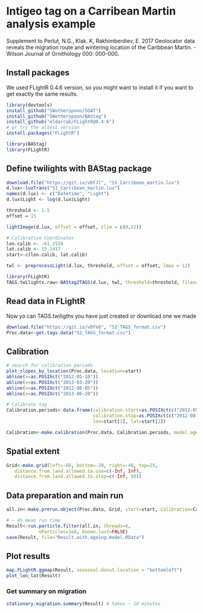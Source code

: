 # Intigeo tag on a Carribean Martin analysis example
Supplement to 
Perlut, N.G., Klak. K, Rakhimberdiev, E. 2017 Geolocator data reveals the migration route and wintering location of the Caribbean Martin. - Wilson Journal of Ornithology 000: 000-000.

## Install packages
We used FLightR 0.4.6 version, so you might want to install it if you want to get exactly the same results.

```r
library(devtools)
install_github("SWotherspoon/SGAT")
install_github("SWotherspoon/BAStag")
install_github("eldarrak/FLightR@0.4.6")
# or try the altest version
install.packages("FLightR")

library(BAStag)
library(FLightR)
```

## Define twilights with BAStag package
```r
download.file("https://git.io/vDfJl", "S1_Carribean_martin.lux")
d.lux<-luxTrans("S1_Carribean_martin.lux")
names(d.lux) <- c("Datetime", "Light")
d.lux$Light <- log(d.lux$Light)

threshold <- 1.5
offset = 15

lightImage(d.lux, offset = offset, zlim = c(0,12))

# Calibration Coordinates
lon.calib <- -61.2534
lat.calib <- 15.2417
start<-c(lon.calib, lat.calib)

twl <- preprocessLight(d.lux, threshold, offset = offset, lmax = 12)

library(FLightR)
TAGS.twilights.raw<-BAStag2TAGS(d.lux, twl, threshold=threshold, filename='tmp.csv')
```

## Read data in FLightR
Now yo can TAGS.twiligths you have just created or download one we made

```r
download.file("https://git.io/vDfe6", "S2_TAGS_format.csv")
Proc.data<-get.tags.data("S2_TAGS_format.csv")
```

## Calibration
```r
# search for calibration periods
plot_slopes_by_location(Proc.data, location=start)
abline(v=as.POSIXct("2012-05-10")) 
abline(v=as.POSIXct("2013-03-20")) 
abline(v=as.POSIXct("2012-08-05")) 
abline(v=as.POSIXct("2013-06-20")) 

# Calibrate tag	
Calibration.periods<-data.frame(calibration.start=as.POSIXct(c("2012-05-10", "2013-03-20")),
                                calibration.stop=as.POSIXct(c("2012-08-05","2013-06-20")),
                                lon=start[1], lat=start[2])

Calibration<-make.calibration(Proc.data, Calibration.periods, model.ageing=TRUE)
```

## Spatial extent
```r
Grid<-make.grid(left=-66, bottom=-20, right=-40, top=25,
   distance.from.land.allowed.to.use=c(-Inf, Inf),
   distance.from.land.allowed.to.stay=c(-Inf, 50))
```

## Data preparation and main run
```r
all.in<-make.prerun.object(Proc.data, Grid, start=start, Calibration=Calibration)

# ~ 45 mean run time
Result<-run.particle.filter(all.in, threads=6,
            nParticles=1e6, known.last=FALSE)
save(Result, file="Result.with.ageing.model.RData")
```

## Plot results
```r
map.FLightR.ggmap(Result, seasonal.donut.location = "bottomleft")
plot_lon_lat(Result)
```

### Get summary on migration
```r
stationary.migration.summary(Result) # takes ~ 10 minutes
```
